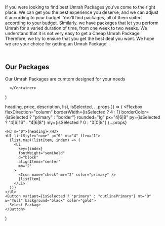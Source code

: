   <Section py="8|12|16|24" {...props}>
    <Container>
    <p mt="5">If you were looking to find best Umrah Packages you’ve come to the right place. We can get you the best experience you deserve, and we can adjust it according to your budget. 
    You’ll find packages, all of them suited according to your budget.
    Similarly, we have packages that let you perform Umrah for a varied duration of time, from one week to two weeks.
    We understand that it is not very easy to get a Cheap Umrah Package. Therefore, we try to ensure that you get the best deal you want.
    We hope we are your choice for getting an Umrah Package!</p>
      <Flexbox flexDirection="column" textAlign="center" >
        <H2 m="0" background="black" color="#da9100"><br />Our Packages</H2>
        <P fontSize="xl|2xl" mt="2" textAlign="center" color="gold" background="black">
          Our Umrah Packages are cumtom designed for your needs
        </P>
        </Flexbox>
     <Grid col="1|2" mt="4|6|8" gap="4|6|0">
        <PricingItem color="#e6c300" background="black"
          heading ="General Umrah Package"
          list={[
            "Stay:15 days",
            "Hotel Accomodation",
            "Umrah Visa",
            "Buffet Breakfast Lunch and Dinner",
            "Transport by AC buses",
            "Ziyarat",
            "Laundry Services",
            "5 Litre Zam Zam",
            "2 bags(big & small)",
            "Tour Guide",
            "Service:Mumbai Airport to Jeddah Airport",
          ]}
          roundedRight="null|null|none"
          borderRight="null|null|none"
        />
        <PricingItem color="#d8ab4e" background="black"
          heading="VIP Umrah Package"
          description="For larger businesses with advanced administration tools"
          price="30"
          list={[
            "Stay:Customised",
            "Hotel Accomodation",
            "Umrah Visa",
            "Buffet Breakfast Lunch and Dinner",
            "Transport by AC buses",
            "Ziyarat",
            "Laundry Services",
            "5 Litre Zam Zam",
            "2 bags(big & small)",
            "Tour Guide",
            "Service:Door to Door",
          ]}
          isSelected
        />
      </Grid>
     
      </Container>
  </Section>
)

  heading,
  price,
  description,
  list,
  isSelected,
  ...props
}) => (
  <Flexbox
    flexDirection="column"
    borderWidth={isSelected ? 4 : 1}
    borderColor={isSelected ? "primary" : "border"}
    rounded="lg"
    px="4|6|8"
    py={isSelected ? "4|6|16" : "4|6|8"}
    my={isSelected ? 0 : "0|0|8"}
    {...props}
  >
    <H3 m="0">{heading}</H3>
    <Ul listStyle="none" p="0" mt="4" flex="1">
      {list.map((listItem, index) => (
        <Li
          key={index}
          fontWeight="semibold"
          d="block"
          alignItems="center"
          mb="2"
        >
          <Icon name="check" mr="2" color="primary" />
          {listItem}
        </Li>
      ))}
    </Ul>
    <Button variant={isSelected ? "primary" : "outlinePrimary"} mt="8" w="full" background="black" color="gold">
      Select Package
    </Button>
  </Flexbox>
)